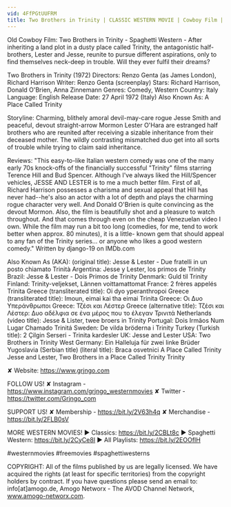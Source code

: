 ```yaml
---
vid: 4FfPGtUUFRM
title: Two Brothers in Trinity | CLASSIC WESTERN MOVIE | Cowboy Film | Old West
---
```


Old Cowboy Film: Two Brothers in Trinity - Spaghetti Western - After inheriting a land plot in a dusty place called Trinity, the antagonistic half-brothers, Lester and Jesse, reunite to pursue different aspirations, only to find themselves neck-deep in trouble. Will they ever fulfil their dreams? 

Two Brothers in Trinity (1972)
Directors: Renzo Genta (as James London), Richard Harrison
Writer: Renzo Genta (screenplay)
Stars: Richard Harrison, Donald O'Brien, Anna Zinnemann 
Genres: Comedy, Western 
Country: Italy
Language: English
Release Date: 27 April 1972 (Italy) 
Also Known As: A Place Called Trinity 

Storyline: 
Charming, blithely amoral devil-may-care rogue Jesse Smith and peaceful, devout straight-arrow Mormon Lester O'Hara are estranged half brothers who are reunited after receiving a sizable inheritance from their deceased mother. The wildly contrasting mismatched duo get into all sorts of trouble while trying to claim said inheritance.

Reviews: 
"This easy-to-like Italian western comedy was one of the many early 70s knock-offs of the financially successful "Trinity" films starring Terence Hill and Bud Spencer. Although I've always liked the Hill/Spencer vehicles, JESSE AND LESTER is to me a much better film. First of all, Richard Harrison possesses a charisma and sexual appeal that Hill has never had--he's also an actor with a lot of depth and plays the charming rogue character very well. And Donald O'Brien is quite convincing as the devout Mormon. Also, the film is beautifully shot and a pleasure to watch throughout. And that comes through even on the cheap Venezuelan video I own. While the film may run a bit too long (comedies, for me, tend to work better when approx. 80 minutes), it is a little- known gem that should appeal to any fan of the Trinity series... or anyone who likes a good western comedy." Written by django-19 on IMDb.com

Also Known As (AKA):
(original title): Jesse & Lester - Due fratelli in un posto chiamato Trinità
Argentina: Jesse y Lester, los primos de Trinity
Brazil: Jesse & Lester - Dois Primos de Trinity
Denmark: Guld til Trinity
Finland: Trinity-veljekset, Lännen voittamattomat
France: 2 frères appelés Trinita
Greece (transliterated title): Oi dyo yperanthropoi
Greece (transliterated title): Imoun, eimai kai tha eimai Trinita
Greece: Οι Δυο Υπεράνθρωποι
Greece: Τζέσι και Λέστερ
Greece (alternative title): Τζέσι και Λέστερ: Δυο αδέλφια σε ένα μέρος που το έλεγαν Τρινιτά
Netherlands (video title): Jesse & Lister, twee broers in Trinity
Portugal: Dois Irmãos Num Lugar Chamado Trinitá
Sweden: De vilda bröderna i Trinity
Turkey (Turkish title): 2 Çilgin Serseri - Trinita kardesler
UK: Jesse and Lester
USA: Two Brothers in Trinity
West Germany: Ein Halleluja für zwei linke Brüder
Yugoslavia (Serbian title) (literal title): Braca osvetnici
 A Place Called Trinity
 Jesse and Lester, Two Brothers in a Place Called Trinity
 Trinity

✘ Website: https://www.grjngo.com

FOLLOW US!
✘ Instagram - https://www.instagram.com/grjngo_westernmovies
✘ Twitter - https://twitter.com/Grjngo_com

SUPPORT US!
✘ Membership - https://bit.ly/2V63h4q
✘ Merchandise - https://bit.ly/2FLB0sV

MORE WESTERN MOVIES! 
► Classics: https://bit.ly/2CBLt8c 
► Spaghetti Western: https://bit.ly/2CyCe8I 
► All Playlists: https://bit.ly/2EOOfIH 

#westernmovies #freemovies #spaghettiwesterns

COPYRIGHT: All of the films published by us are legally licensed. We have acquired the rights (at least for specific territories) from the copyright holders by contract. If you have questions please send an email to: info[at]amogo.de, Amogo Networx - The AVOD Channel Network, www.amogo-networx.com.